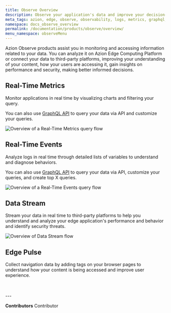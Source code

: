 ```yaml
---
title: Observe Overview
description: Observe your application's data and improve your decision-making process.
meta_tags: azion, edge, observe, observability, logs, metrics, graphql, stream, navigation
namespace: docs_observe_overview
permalink: /documentation/products/observe/overview/
menu_namespace: observeMenu
---
```



Azion Observe products assist you in monitoring and accessing information related to your data. You can analyze it on Azion Edge Computing Platform or connect your data to third-party platforms, improving your understanding of your content, how your users are accessing it, gain insights on performance and security, making better informed decisions.

## Real-Time Metrics

Monitor applications in real time by visualizing charts and filtering your query.

You can also use [GraphQL API](/en/documentation/devtools/graphql-api/overview/) to query your data via API and customize your queries.

![Overview of a Real-Time Metrics query flow](/assets/docs/images/uploads/real-time-metrics-overview.png)

<LinkButton outlined link="/en/documentation/products/observe/monitor-applications/" label="go to monitor applications" variant="secondary" target="_blank" />

## Real-Time Events

Analyze logs in real time through detailed lists of variables to understand and diagnose behaviors.

You can also use [GraphQL API](/en/documentation/devtools/graphql-api/overview/) to query your data via API, customize your queries, and create top X queries.

![Overview of a Real-Time Events query flow](/assets//docs/images/uploads/real-time-events-overview.png)

<LinkButton outlined link="/en/documentation/products/observe/analyze-logs/" label="go to analyze logs" variant="secondary" target="_blank" />

## Data Stream

Stream your data in real time to third-party platforms to help you understand and analyze your edge application's performance and behavior and identify security threats.

![Overview of Data Stream flow](/assets/docs/images/uploads/data-stream-overview.png)

<LinkButton outlined link="/en/documentation/products/observe/stream-data/" label="go to stream data" variant="secondary" target="_blank" />

## Edge Pulse

Collect navigation data by adding tags on your browser pages to understand how your content is being accessed and improve user experience.

<LinkButton outlined link="/en/documentation/products/guides/observe/analyze-navigation-data/" label="go collect navigation data" variant="secondary" target="_blank" />
<br /><br />
---


**Contributors** <ContributorList>Contributor</ContributorList>
